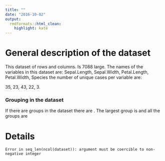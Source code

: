 ```yaml
---
title: ""
date: "2016-10-02"
output:
  rmdformats::html_clean:
    highlight: kate
---
```

<!-- This file was created with the summarizedat package.
You can edit the texts after creation.
This comment will not be printed in the final product if you
knit this document. -->



# General description of the dataset

This dataset of  rows and 
 columns. Is 7088 large. 
The names of the variables in this dataset are:
Sepal.Length, Sepal.Width, Petal.Length, Petal.Width, Species the number of unique cases per
variable are: 

35, 23, 43, 22, 3.


### Grouping in the dataset
If there are groups in the dataset there are .
The largest group is  and all the
groups are 




# Details



```
Error in seq_len(ncol(dataset)): argument must be coercible to non-negative integer
```
